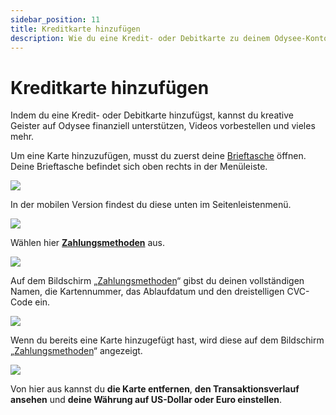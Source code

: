 ---
sidebar_position: 11
title: Kreditkarte hinzufügen
description: Wie du eine Kredit- oder Debitkarte zu deinem Odysee-Konto hinzufügst, um kreative Geister zu unterstützen.
---

# Kreditkarte hinzufügen

Indem du eine Kredit- oder Debitkarte hinzufügst, kannst du kreative Geister auf Odysee finanziell unterstützen, Videos vorbestellen und vieles mehr.

Um eine Karte hinzuzufügen, musst du zuerst deine [Brieftasche](https://odysee.com/$/wallet) öffnen. Deine Brieftasche befindet sich oben rechts in der Menüleiste.

![](https://i.imgur.com/RUtD2EO.jpg)

In der mobilen Version findest du diese unten im Seitenleistenmenü.

![](https://i.imgur.com/7Vq2b1a.png)

Wählen hier **[Zahlungsmethoden](https://odysee.com/$/settings/card)** aus.

![](https://i.imgur.com/Ph24glk.png)

Auf dem Bildschirm „[Zahlungsmethoden](https://odysee.com/$/settings/card)“ gibst du deinen vollständigen Namen, die Kartennummer, das Ablaufdatum und den dreistelligen CVC-Code ein.

![](https://i.imgur.com/rmYEuMt.png)

Wenn du bereits eine Karte hinzugefügt hast, wird diese auf dem Bildschirm „[Zahlungsmethoden](https://odysee.com/$/settings/card)“ angezeigt.

![](https://i.imgur.com/pUuzmPC.png)

Von hier aus kannst du **die Karte entfernen**, **den Transaktionsverlauf ansehen** und **deine Währung auf US-Dollar oder Euro einstellen**.
